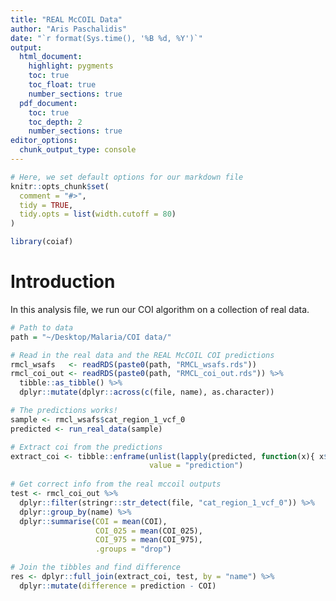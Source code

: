 ```yaml
---
title: "REAL McCOIL Data"
author: "Aris Paschalidis"
date: "`r format(Sys.time(), '%B %d, %Y')`"
output:
  html_document:
    highlight: pygments
    toc: true
    toc_float: true
    number_sections: true
  pdf_document:
    toc: true
    toc_depth: 2
    number_sections: true
editor_options:
  chunk_output_type: console
---
```


```r
# Here, we set default options for our markdown file
knitr::opts_chunk$set(
  comment = "#>",
  tidy = TRUE,
  tidy.opts = list(width.cutoff = 80)
)

library(coiaf)
```

# Introduction

In this analysis file, we run our COI algorithm on a collection of real data.

```r
# Path to data
path = "~/Desktop/Malaria/COI data/"

# Read in the real data and the REAL McCOIL COI predictions
rmcl_wsafs   <- readRDS(paste0(path, "RMCL_wsafs.rds"))
rmcl_coi_out <- readRDS(paste0(path, "RMCL_coi_out.rds")) %>% 
  tibble::as_tibble() %>% 
  dplyr::mutate(dplyr::across(c(file, name), as.character))
```

```r
# The predictions works!
sample <- rmcl_wsafs$cat_region_1_vcf_0
predicted <- run_real_data(sample)

# Extract coi from the predictions
extract_coi <- tibble::enframe(unlist(lapply(predicted, function(x){ x$coi })),
                               value = "prediction")
                       
# Get correct info from the real mccoil outputs
test <- rmcl_coi_out %>% 
  dplyr::filter(stringr::str_detect(file, "cat_region_1_vcf_0")) %>% 
  dplyr::group_by(name) %>% 
  dplyr::summarise(COI = mean(COI),
                   COI_025 = mean(COI_025),
                   COI_975 = mean(COI_975),
                   .groups = "drop")

# Join the tibbles and find difference
res <- dplyr::full_join(extract_coi, test, by = "name") %>%
  dplyr::mutate(difference = prediction - COI)
```
